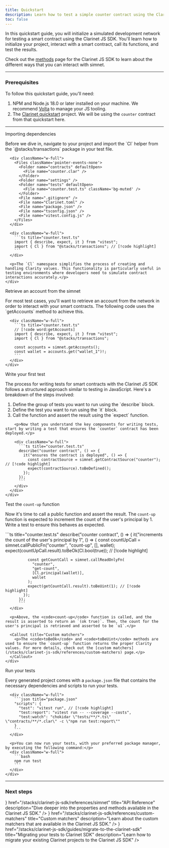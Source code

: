 ```yaml
---
title: Quickstart
description: Learn how to test a simple counter contract using the Clarinet JS SDK.
toc: false
---
```



In this quickstart guide, you will initialize a simulated development network for testing a smart contract using the Clarinet JS SDK. You'll learn how to initialize your project, interact with a smart contract, call its functions, and test the results.

Check out the [methods](/stacks/clarinet-js-sdk/references/methods) page for the Clarinet JS SDK to learn about the different ways that you can interact with simnet.

---

### Prerequisites

To follow this quickstart guide, you'll need: 

1. NPM and Node.js 18.0 or later installed on your machine. We recommend [Volta](https://volta.sh/) to manage your JS tooling.
2. The [Clarinet quickstart](/stacks/clarinet/quickstart) project. We will be using the `counter` contract from that quickstart here.

---

<div className='steps space-y-10'>
  <Step>
    <div className="flex flex-col space-y-3">
      <div className="w-full">
        <p className='text-lg font-bold m-0 dark:text-primary-foreground'>Importing dependencies</p>
        <div className='flex flex-col space-y-0'>
          <p>Before we dive in, navigate to your project and import the `Cl` helper from the `@stacks/transactions` package in your test file.</p>
        </div>
      </div>

      <div className="w-full">
        <Files className='pointer-events-none'>
          <Folder name="contracts" defaultOpen>
            <File name="counter.clar" />
          </Folder>
          <Folder name="settings" />
          <Folder name="tests" defaultOpen>
            <File name="counter.test.ts" className='bg-muted' />
          </Folder>
          <File name=".gitignore" />
          <File name="Clarinet.toml" />
          <File name="package.json" />
          <File name="tsconfig.json" />
          <File name="vitest.config.js" />
        </Files>
      </div>

      <div className="w-full">
        ```ts title="counter.test.ts"
        import { describe, expect, it } from "vitest";
        import { Cl } from "@stacks/transactions"; // [!code highlight]
        ```
      </div>

      <p>The `Cl` namespace simplifies the process of creating and handling Clarity values. This functionality is particularly useful in testing environments where developers need to simulate contract interactions accurately.</p>
    </div>
  </Step>

  <Step>
    <div className="flex flex-col space-y-3">
      <div className="w-full">
        <p className='text-lg font-bold m-0 dark:text-primary-foreground'>Retrieve an account from the simnet</p>
        <p>For most test cases, you'll want to retrieve an account from the network in order to interact with your smart contracts. The following code uses the `getAccounts` method to achieve this.</p>
      </div>

      <div className="w-full">
        ```ts title="counter.test.ts"
        // [!code word:getAccounts]
        import { describe, expect, it } from "vitest";
        import { Cl } from "@stacks/transactions";

        const accounts = simnet.getAccounts();
        const wallet = accounts.get("wallet_1")!;
        ```
      </div>
    </div>
  </Step>

  <Step>
    <div className="flex flex-col space-y-3">
      <div className="w-full">
        <p className='text-lg font-bold m-0 dark:text-primary-foreground'>Write your first test</p>
        <div className='flex flex-col space-y-0'>
          <p>The process for writing tests for smart contracts with the Clarinet JS SDK follows a structured approach similar to testing in JavaScript. Here's a breakdown of the steps involved:</p>
          <ol>
            <li>Define the group of tests you want to run using the `describe` block.</li>
            <li>Define the test you want to run using the `it` block.</li>
            <li>Call the function and assert the result using the `expect` function.</li>
          </ol>
        </div>

        <p>Now that you understand the key components for writing tests, start by writing a test that ensures the `counter` contract has been deployed.</p>
        
        <div className="w-full">
          ```ts title="counter.test.ts"
          describe("counter contract", () => {
            it("ensures the contract is deployed", () => {
              const contractSource = simnet.getContractSource("counter"); // [!code highlight]
              expect(contractSource).toBeDefined();
            });
          });
          ```
        </div>
      </div>
    </div>
  </Step>

  <Step>
    <div className="flex flex-col space-y-3">
      <div className="w-full">
        <p className='text-lg font-bold m-0 dark:text-primary-foreground'>Test the <code className='text-lg'>count-up</code> function</p>
        <div className='flex flex-col space-y-0'>
          <p>Now it's time to call a public function and assert the result. The <code>count-up</code> function is expected to increment the count of the user's principal by 1. Write a test to ensure this behaves as expected.</p>
        </div>
      </div>
      <div className="w-full">
        ```ts title="counter.test.ts"
          describe("counter contract", () => {
            it("increments the count of the user's principal by 1", () => {
              const countUpCall = simnet.callPublicFn("counter", "count-up", [], wallet);
              expect(countUpCall.result).toBeOk(Cl.bool(true)); // [!code highlight]
              
              const getCountCall = simnet.callReadOnlyFn(
                "counter",
                "get-count",
                [Cl.principal(wallet)],
                wallet
              );
              expect(getCountCall.result).toBeUint(1); // [!code highlight]
            });
          });
          ```
      </div>

      <p>Above, the <code>count-up</code> function is called, and the result is asserted to return an `(ok true)`. Then, the count for the user's principal is retrieved and asserted to be `u1`.</p>
    
      <Callout title="Custom matchers">
        <p>The <code>toBeOk</code> and <code>toBeUint</code> methods are used to ensure the `count-up` function returns the proper Clarity values. For more details, check out the [custom matchers](/stacks/clarinet-js-sdk/references/custom-matchers) page.</p>
      </Callout>
    </div>
  </Step>

  <Step>
    <div className="flex flex-col space-y-3">
      <div className="w-full">
        <p className='text-lg font-bold m-0 dark:text-primary-foreground'>Run your tests</p>
        <div className='flex flex-col space-y-0'>
          <p>Every generated project comes with a <code>package.json</code> file that contains the necessary dependencies and scripts to run your tests.</p>
        </div>
      </div>

      <div className="w-full">
        ```json title="package.json"
        "scripts": {
          "test": "vitest run", // [!code highlight]
          "test:report": "vitest run -- --coverage --costs",
          "test:watch": "chokidar \"tests/**/*.ts\" \"contracts/**/*.clar\" -c \"npm run test:report\""
        }
        ```
      </div>

      <p>You can now run your tests, with your preferred package manager, by executing the following command:</p>
      <div className="w-full">
        ```bash
        npm run test
        ```
      </div>
    </div>
  </Step>
</div>

---

### Next steps

<Cards className='sm:grid-cols-1'>
  <SmallCard
    icon={<Code className='transition-colors duration-500 ease-in-out group-hover:text-primary' />}
    href="/stacks/clarinet-js-sdk/references/simnet"
    title="API Reference"
    description="Dive deeper into the properties and methods available in the Clarinet JS SDK."
  />
  <SmallCard
    icon={<Code className='transition-colors duration-500 ease-in-out group-hover:text-primary' />}
    href="/stacks/clarinet-js-sdk/references/custom-matchers"
    title="Custom matchers"
    description="Learn about the custom matchers that are available in the Clarinet JS SDK."
  />
  <SmallCard
    icon={<Code className='transition-colors duration-500 ease-in-out group-hover:text-primary' />}
    href="/stacks/clarinet-js-sdk/guides/migrate-to-the-clarinet-sdk"
    title="Migrating your tests to Clarinet SDK"
    description="Learn how to migrate your existing Clarinet projects to the Clarinet JS SDK"
  />
</Cards>